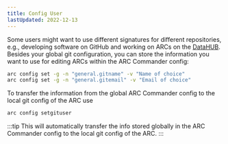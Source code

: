 ```yaml
---
title: Config User
lastUpdated: 2022-12-13
---
```




Some users might want to use different signatures for different repositories, e.g., developing software on GitHub and working on ARCs on the [DataHUB](https://git.nfdi4plants.org). Besides your global git configuration, you can store the information you want to use for editing ARCs within the ARC Commander config:

```bash
arc config set -g -n "general.gitname" -v "Name of choice"
arc config set -g -n "general.gitemail" -v "Email of choice"
```

To transfer the information from the global ARC Commander config to the local git config of the ARC use

```bash
arc config setgituser
```

:::tip
This will automatically transfer the info stored globally in the ARC Commander config to the local git config of the ARC.
:::
